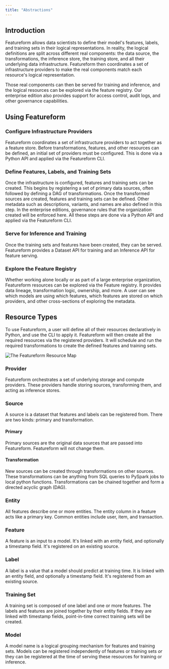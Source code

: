 ```yaml
---
title: "Abstractions"
---
```


## Introduction

Featureform allows data scientists to define their model's features, labels, and training sets in their logical representations. In reality, the logical definitions are split across different real components: the data source, the transformations, the inference store, the training store, and all their underlying data infrastructure. Featureform then coordinates a set of infrastructure providers to make the real components match each resource's logical representation.

Those real components can then be served for training and inference, and the logical resources can be explored via the feature registry. Our enterprise edition also provides support for access control, audit logs, and other governance capabilities.

## Using Featureform

### Configure Infrastructure Providers

Featureform coordinates a set of infrastructure providers to act together as a feature store. Before transformations, features, and other resources can be defined, an initial set of providers must be configured. This is done via a Python API and applied via the Featureform CLI.

### Define Features, Labels, and Training Sets

Once the infrastructure is configured, features and training sets can be created. This begins by registering a set of primary data sources, often followed by defining a DAG of transformations. Once the transformed sources are created, features and training sets can be defined. Other metadata such as descriptions, variants, and names are also defined in this step. In the enterprise editions, governance rules that the organization created will be enforced here. All these steps are done via a Python API and applied via the Featureform CLI.

### Serve for Inference and Training

Once the training sets and features have been created, they can be served. Featureform provides a Dataset API for training and an Inference API for feature serving.

### Explore the Feature Registry

Whether working alone locally or as part of a large enterprise organization, Featureform resources can be explored via the Feature registry. It provides data lineage, transformation logic, ownership, and more. A user can see which models are using which features, which features are stored on which providers, and other cross-sections of exploring the metadata.

## Resource Types

To use Featureform, a user will define all of their resources declaratively in Python, and use the CLI to apply it. Featureform will then create all the required resources via the registered providers. It will schedule and run the required transformations to create the defined features and training sets.

![The Featureform Resource Map](/images/getting-started/resource-map.png)

### Provider

Featureform orchestrates a set of underlying storage and compute providers. These providers handle storing sources, transforming them, and acting as inference stores.

### Source

A source is a dataset that features and labels can be registered from. There are two kinds: primary and transformation.

#### Primary

Primary sources are the original data sources that are passed into Featureform. Featureform will not change them.

#### Transformation

New sources can be created through transformations on other sources. These transformations can be anything from SQL queries to PySpark jobs to local python functions. Transformations can be chained together and form a directed acyclic graph (DAG).

### Entity

All features describe one or more entities. The entity column in a feature acts like a primary key. Common entities include user, item, and transaction.

### Feature

A feature is an input to a model. It's linked with an entity field, and optionally a timestamp field. It's registered on an existing source.

### Label

A label is a value that a model should predict at training time. It is linked with an entity field, and optionally a timestamp field. It's registered from an existing source.

### Training Set

A training set is composed of one label and one or more features. The labels and features are joined together by their entity fields. If they are linked with timestamp fields, point-in-time correct training sets will be created.

### Model

A model name is a logical grouping mechanism for features and training sets. Models can be registered independently of features or training sets _or_ they can be registered at the time of serving these resources for training or inference.
